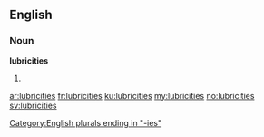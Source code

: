 ==English==

===Noun===
'''lubricities'''

# {{plural of|lubricity}}

[[Category:English plurals ending in "-ies"]]

[[ar:lubricities]]
[[fr:lubricities]]
[[ku:lubricities]]
[[my:lubricities]]
[[no:lubricities]]
[[sv:lubricities]]